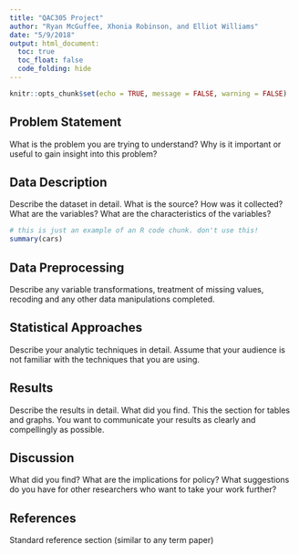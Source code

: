 ```yaml
---
title: "QAC305 Project"
author: "Ryan McGuffee, Xhonia Robinson, and Elliot Williams"
date: "5/9/2018"
output: html_document:
  toc: true
  toc_float: false
  code_folding: hide
---
```


```r
knitr::opts_chunk$set(echo = TRUE, message = FALSE, warning = FALSE)
```

## Problem Statement
What is the problem you are trying to understand? Why is it important or useful to gain insight into
this problem?
  

## Data Description
Describe the dataset in detail. What is the source? How was it collected? What are the variables?
What are the characteristics of the variables?

```r
# this is just an example of an R code chunk. don't use this!
summary(cars)
```  
## Data Preprocessing

Describe any variable transformations, treatment of missing values, recoding and any other data
manipulations completed.

## Statistical Approaches

Describe your analytic techniques in detail. Assume that your audience is not familiar with the
techniques that you are using.

## Results

Describe the results in detail. What did you find. This the section for tables and graphs. You want
to communicate your results as clearly and compellingly as possible.

## Discussion

What did you find? What are the implications for policy? What suggestions do you have for other
researchers who want to take your work further?

## References

Standard reference section (similar to any term paper)